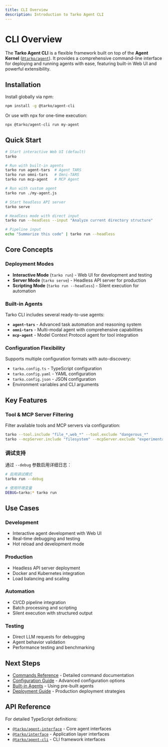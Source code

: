 ```yaml
---
title: CLI Overview
description: Introduction to Tarko Agent CLI
---
```


# CLI Overview

The **Tarko Agent CLI** is a flexible framework built on top of the **Agent Kernel** ([`@tarko/agent`](https://www.npmjs.com/package/@tarko/agent)). It provides a comprehensive command-line interface for deploying and running agents with ease, featuring built-in Web UI and powerful extensibility.

## Installation

Install globally via npm:

```bash
npm install -g @tarko/agent-cli
```

Or use with npx for one-time execution:

```bash
npx @tarko/agent-cli run my-agent
```

## Quick Start

```bash
# Start interactive Web UI (default)
tarko

# Run with built-in agents
tarko run agent-tars  # Agent TARS
tarko run omni-tars   # Omni-TARS
tarko run mcp-agent   # MCP Agent

# Run with custom agent
tarko run ./my-agent.js

# Start headless API server
tarko serve

# Headless mode with direct input
tarko run --headless --input "Analyze current directory structure"

# Pipeline input
echo "Summarize this code" | tarko run --headless
```

## Core Concepts

### Deployment Modes

- **Interactive Mode** (`tarko run`) - Web UI for development and testing
- **Server Mode** (`tarko serve`) - Headless API server for production
- **Scripting Mode** (`tarko run --headless`) - Silent execution for automation

### Built-in Agents

Tarko CLI includes several ready-to-use agents:

- **`agent-tars`** - Advanced task automation and reasoning system
- **`omni-tars`** - Multi-modal agent with comprehensive capabilities
- **`mcp-agent`** - Model Context Protocol agent for tool integration

### Configuration Flexibility

Supports multiple configuration formats with auto-discovery:
- `tarko.config.ts` - TypeScript configuration
- `tarko.config.yaml` - YAML configuration
- `tarko.config.json` - JSON configuration
- Environment variables and CLI arguments

## Key Features

### Tool & MCP Server Filtering

Filter available tools and MCP servers via configuration:

```bash
tarko --tool.include "file_*,web_*" --tool.exclude "dangerous_*"
tarko --mcpServer.include "filesystem" --mcpServer.exclude "experimental_*"
```

### 调试支持

通过 `--debug` 参数启用详细日志：

```bash
# 启用调试模式
tarko run --debug

# 使用环境变量
DEBUG=tarko:* tarko run
```

## Use Cases

### Development
- Interactive agent development with Web UI
- Real-time debugging and testing
- Hot reload and development mode

### Production
- Headless API server deployment
- Docker and Kubernetes integration
- Load balancing and scaling

### Automation
- CI/CD pipeline integration
- Batch processing and scripting
- Silent execution with structured output

### Testing
- Direct LLM requests for debugging
- Agent behavior validation
- Performance testing and benchmarking

## Next Steps

- [Commands Reference](/guide/cli/commands) - Detailed command documentation
- [Configuration Guide](/guide/cli/configuration) - Advanced configuration options
- [Built-in Agents](/guide/cli/built-in-agents) - Using pre-built agents
- [Deployment Guide](/guide/deployment/cli) - Production deployment strategies

## API Reference

For detailed TypeScript definitions:

- [`@tarko/agent-interface`](https://www.npmjs.com/package/@tarko/agent-interface) - Core agent interfaces
- [`@tarko/interface`](https://www.npmjs.com/package/@tarko/interface) - Application layer interfaces
- [`@tarko/agent-cli`](https://www.npmjs.com/package/@tarko/agent-cli) - CLI framework interfaces
